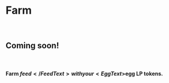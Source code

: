 
<Layout>

# Farm

<Section className="bg-light">

<br />

# Coming soon!

<br />

#### Farm <FeedText>$feed</FeedText> with your <EggText>$egg</EggText> LP tokens.

<br />

</Section>

</Layout>
